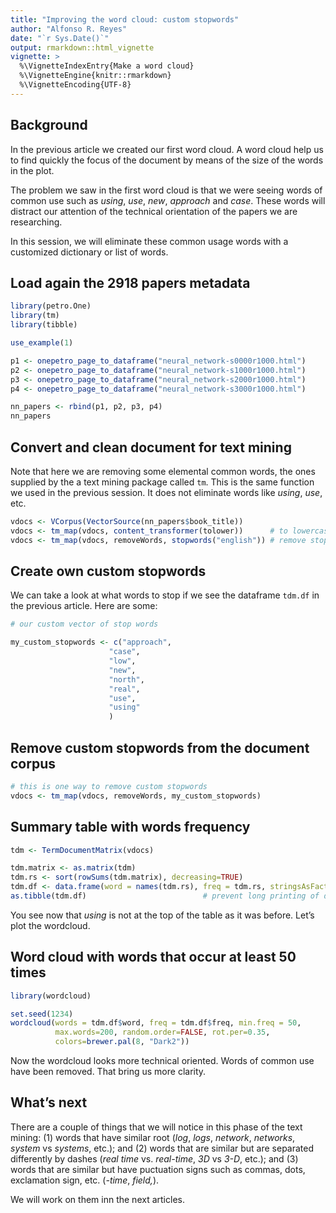 ```yaml
---
title: "Improving the word cloud: custom stopwords"
author: "Alfonso R. Reyes"
date: "`r Sys.Date()`"
output: rmarkdown::html_vignette
vignette: >
  %\VignetteIndexEntry{Make a word cloud}
  %\VignetteEngine{knitr::rmarkdown}
  %\VignetteEncoding{UTF-8}
---
```


## Background
In the previous article we created our first word cloud. A word cloud help us to find quickly the focus of the document by means of the size of the words in the plot. 

The problem we saw in the first word cloud is that we were seeing words of common use such as *using*, *use*, *new*, *approach* and *case*. These words will distract our attention of the technical orientation of the papers we are researching.

In this session, we will eliminate these common usage words with a customized dictionary or list of words.

## Load again the 2918 papers metadata 

```r
library(petro.One)
library(tm)
library(tibble)

use_example(1)

p1 <- onepetro_page_to_dataframe("neural_network-s0000r1000.html")
p2 <- onepetro_page_to_dataframe("neural_network-s1000r1000.html")
p3 <- onepetro_page_to_dataframe("neural_network-s2000r1000.html")
p4 <- onepetro_page_to_dataframe("neural_network-s3000r1000.html")

nn_papers <- rbind(p1, p2, p3, p4)
nn_papers
```


## Convert and clean document for text mining
Note that here we are removing some elemental common words, the ones supplied by the a text mining package called `tm`. This is the same function we used in the previous session. It does not eliminate words like *using*, *use*, etc.

```r
vdocs <- VCorpus(VectorSource(nn_papers$book_title))
vdocs <- tm_map(vdocs, content_transformer(tolower))      # to lowercase
vdocs <- tm_map(vdocs, removeWords, stopwords("english")) # remove stopwords
```

## Create own custom stopwords
We can take a look at what words to stop if we see the dataframe `tdm.df` in the previous article. Here are some:

```r
# our custom vector of stop words

my_custom_stopwords <- c("approach", 
                      "case", 
                      "low",
                      "new",
                      "north",
                      "real",
                      "use", 
                      "using"
                      )
```

## Remove custom stopwords from the document corpus

```r
# this is one way to remove custom stopwords
vdocs <- tm_map(vdocs, removeWords, my_custom_stopwords)
```


## Summary table with words frequency

```r
tdm <- TermDocumentMatrix(vdocs)

tdm.matrix <- as.matrix(tdm)
tdm.rs <- sort(rowSums(tdm.matrix), decreasing=TRUE)
tdm.df <- data.frame(word = names(tdm.rs), freq = tdm.rs, stringsAsFactors = FALSE)
as.tibble(tdm.df)                          # prevent long printing of dataframe
```

You see now that *using* is not at the top of the table as it was before.
Let's plot the wordcloud.

## Word cloud with words that occur at least 50 times

```r
library(wordcloud)

set.seed(1234)
wordcloud(words = tdm.df$word, freq = tdm.df$freq, min.freq = 50,
          max.words=200, random.order=FALSE, rot.per=0.35,
          colors=brewer.pal(8, "Dark2"))
```

Now the wordcloud looks more technical oriented. Words of common use have been removed. That bring us more clarity.

## What's next
There are a couple of things that we will notice in this phase of the text mining: (1) words that have similar root (*log*, *logs*, *network*, *networks*, *system* vs *systems*, etc.); and (2) words that are similar but are separated differently by dashes (*real time* vs. *real-time*, *3D* vs *3-D*, etc.); and (3) words that are similar but have puctuation signs such as commas, dots, exclamation sign, etc. (*-time*, *field,*).

We will work on them inn the next articles.




